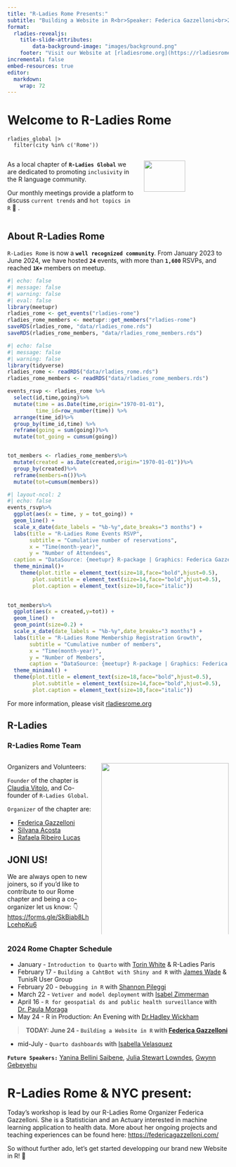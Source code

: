 ```yaml
---
title: "R-Ladies Rome Presents:"
subtitle: "Building a Website in R<br>Speaker: Federica Gazzelloni<br>28 June, 2024"
format: 
  rladies-revealjs:
    title-slide-attributes:
        data-background-image: "images/background.png"
    footer: "Visit our Website at [rladiesrome.org](https://rladiesrome.org/)"
incremental: false
embed-resources: true
editor: 
  markdown: 
    wrap: 72
---
```



# Welcome to R-Ladies Rome 


    rladies_global |>
      filter(city %in% c('Rome'))



::: columns
::: {.column width="60%"}
As a local chapter of **`R-Ladies Global`** we are dedicated to promoting `inclusivity` in the R language community. 

Our monthly meetings provide a platform to discuss `current trends` and `hot topics in R`  💜 .
:::

::: {.column width="40%"}
![](https://media.giphy.com/media/3o7abBphHJngINCHio/giphy.gif){width="70%"}
:::
:::

## About R-Ladies Rome 

`R-Ladies Rome` is now a **`well recognized community`**. From January 2023 to June 2024, we have hosted **`24`** events, with more than **`1,600`** RSVPs, and reached **`1K+`** members on meetup.


```r
#| echo: false
#| message: false
#| warning: false
#| eval: false
library(meetupr)
rladies_rome <- get_events("rladies-rome")
rladies_rome_members <- meetupr::get_members("rladies-rome")
saveRDS(rladies_rome, "data/rladies_rome.rds")
saveRDS(rladies_rome_members, "data/rladies_rome_members.rds")
```

```r
#| echo: false
#| message: false
#| warning: false
library(tidyverse)
rladies_rome <- readRDS("data/rladies_rome.rds")
rladies_rome_members <- readRDS("data/rladies_rome_members.rds")
```


```r
events_rsvp <- rladies_rome %>%
  select(id,time,going)%>%
  mutate(time = as.Date(time,origin="1970-01-01"),
         time_id=row_number(time)) %>%
  arrange(time_id)%>%
  group_by(time_id,time) %>%
  reframe(going = sum(going))%>%
  mutate(tot_going = cumsum(going))


tot_members <- rladies_rome_members%>%
  mutate(created = as.Date(created,origin="1970-01-01"))%>%
  group_by(created)%>%
  reframe(members=n())%>%
  mutate(tot=cumsum(members))
```

```r
#| layout-ncol: 2
#| echo: false
events_rsvp%>%
  ggplot(aes(x = time, y = tot_going)) +
  geom_line() +
  scale_x_date(date_labels = "%b-%y",date_breaks="3 months") +
  labs(title = "R-Ladies Rome Events RSVP",
       subtitle = "Cumulative number of reservations",
       x = "Time(month-year)",
       y = "Number of Attendees",
  caption = "DataSource: {meetupr} R-package | Graphics: Federica Gazzelloni") +
  theme_minimal()+
    theme(plot.title = element_text(size=18,face="bold",hjust=0.5),
        plot.subtitle = element_text(size=14,face="bold",hjust=0.5),
        plot.caption = element_text(size=10,face="italic"))

  
tot_members%>%
  ggplot(aes(x = created,y=tot)) +
  geom_line() +
  geom_point(size=0.2) +
  scale_x_date(date_labels = "%b-%y",date_breaks="3 months") +
  labs(title = "R-Ladies Rome Membership Registration Growth",
       subtitle = "Cumulative number of members",
       x = "Time(month-year)",
       y = "Number of Members",
       caption = "DataSource: {meetupr} R-package | Graphics: Federica Gazzelloni") +
  theme_minimal() +
  theme(plot.title = element_text(size=18,face="bold",hjust=0.5),
        plot.subtitle = element_text(size=14,face="bold",hjust=0.5),
        plot.caption = element_text(size=10,face="italic"))
```

:::{.callout .callout-info}
For more information, please visit [rladiesrome.org](rladiesrome.org)
:::



## R-Ladies {.smaller}

::::: panel-tabset
### R-Ladies Rome Team

:::: {.columns}
::: {.column width="40%"}
Organizers and Volunteers:

`Founder` of the chapter is [Claudia
Vitolo](https://www.linkedin.com/in/claudiavitolo/), and Co-founder of
`R-Ladies Global`.

`Organizer` of the chapter are:

- [Federica Gazzelloni](https://www.linkedin.com/in/federicagazzelloni)
- [Silvana Acosta](https://www.linkedin.com/in/silacos/)
- [Rafaela Ribeiro Lucas](https://www.linkedin.com/in/rafaelagrlucas/)

::: callout-tip
# JONI US!

We are always open to new joiners, so if you'd like to contribute to our Rome chapter and being a co-organizer let us know: 
👇 <https://forms.gle/SkBiab8LhLcehpKu6>

:::


:::

::: {.column width="60%"}
![](images/rladiesrome-team.png){width="100%"}
:::
::::



### 2024 Rome Chapter Schedule

-   January - `Introduction to Quarto` with [Torin White](https://www.linkedin.com/in/torinwhite/) & R-Ladies Paris
-   February 17 - `Building a CahtBot with Shiny and R` with [James Wade](https://www.linkedin.com/in/james-h-wade/)
    & TunisR User Group
-   February 20 - `Debugging in R` with [Shannon Pileggi](https://www.linkedin.com/in/shannon-m-pileggi/)
-   March 22 - `Vetiver and model deployment` with [Isabel Zimmerman](https://www.linkedin.com/in/isabel-zimmerman/)
-   April 16 - `R for geospatial ds and public health surveillance` with [Dr. Paula Moraga](https://www.paulamoraga.com/)
-   May 24 - R in Production: An Evening with [Dr.Hadley Wickham](https://www.linkedin.com/in/hadleywickham/)

<center>

> **TODAY: June 24 - `Building a Website in R` with [Federica Gazzelloni](https://www.linkedin.com/in/federicagazzelloni)**

</center>

-   mid-July - `Quarto dashboards` with [Isabella Velasquez](https://ivelasq.rbind.io/)

**`Future Speakers:`**
[Yanina Bellini Saibene](https://www.linkedin.com/in/yabellini/), [Julia Stewart Lowndes](https://www.linkedin.com/in/julia-stewart-lowndes/), [Gwynn Gebeyehu](https://www.linkedin.com/in/gwynn-gebeyehu-83694280/)







:::::

# R-Ladies Rome & NYC present: {.smaller}

Today's workshop is lead by our R-Ladies Rome Organizer Federica Gazzelloni. She is a Statistician and an Actuary interested in machine learning application to health data. More about her ongoing projects and teaching experiences can be found here: <https://federicagazzelloni.com/>

So without further ado, let's get started developping our brand new Website in R! 🚀
